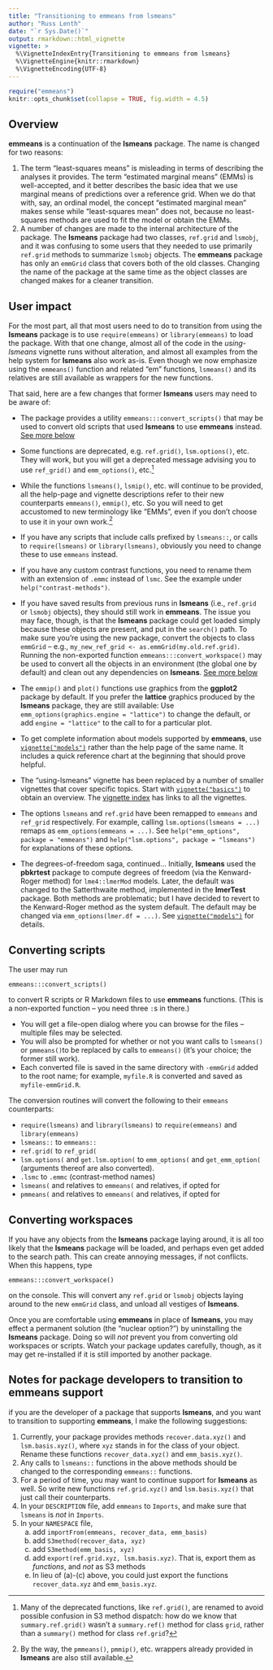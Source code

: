 ---
title: "Transitioning to emmeans from lsmeans"
author: "Russ Lenth"
date: "`r Sys.Date()`"
output: rmarkdown::html_vignette
vignette: >
  %\VignetteIndexEntry{Transitioning to emmeans from lsmeans}
  %\VignetteEngine{knitr::rmarkdown}
  %\VignetteEncoding{UTF-8}
---
```{r, echo = FALSE, results = "hide", message = FALSE}
require("emmeans")
knitr::opts_chunk$set(collapse = TRUE, fig.width = 4.5)
```

## Overview
**emmeans** is a continuation of the **lsmeans** package. The name is
changed for two reasons:

  1. The term "least-squares means" is misleading in terms of describing 
     the analyses it provides. The term "estimated marginal means" (EMMs) is
     well-accepted, and it better describes the basic idea that we use
     marginal means of predictions over a reference grid. When we do that
     with, say, an ordinal model, the concept "estimated marginal mean"
     makes sense while "least-squares mean" does not, because no 
     least-squares methods are used to fit the model or obtain the EMMs.
  2. A number of changes are made to the internal architecture of the
     package. The **lsmeans** package had two classes, `ref.grid` and `lsmobj`,
     and it was confusing to some users that they needed to use primarily
     `ref.grid` methods to summarize `lsmobj` objects. The **emmeans**
     package has only an `emmGrid` class that covers both of the old classes.
     Changing the name of the package at the same time as the object 
     classes are changed makes for a cleaner transition.

## User impact
For the most part, all that most users need to do to transition from
using the **lsmeans** package is to use `require(emmeans)` 
or `library(emmeans)` to load the package. With that one change,
almost all of the code in the *using-lsmeans* vignette runs without alteration,
and almost all examples from the help system for **lsmeans** also work as-is. 
Even though we
now emphasize using the `emmeans()` function and related "em" functions,
`lsmeans()` and its relatives are still available as wrappers for the new
functions.

That said, here are a few changes that former **lsmeans** users may
need to be aware of:

  * The package provides a utility `emmeans:::convert_scripts()` that may be
    used to convert old scripts that used **lsmeans** to use **emmeans** instead.
    [See more below](#scripts)
  * Some functions are deprecated, e.g. `ref.grid()`, `lsm.options()`, etc.
    They will work, but you will get a deprecated message advising you to
    use `ref_grid()` and `emm_options()`, etc.[^1]
    
    [^1]: Many of the deprecated functions, like `ref.grid()`, are renamed to
    avoid possible confusion in S3 method dispatch: how do we know that
    `summary.ref.grid()` wasn't a `summary.ref()` method for class `grid`,
    rather than a `summary()` method for class `ref.grid`?
    
  * While the functions `lsmeans()`, `lsmip()`, etc. will continue to be
    provided, all the help-page and vignette descriptions refer to their
    new counterparts `emmeans()`, `emmip()`, etc. So you will need to
    get accustomed to new terminology like "EMMs", even if you don't
    choose to use it in your own work.[^2]
    
    [^2]: By the way, the `pmmeans()`, `pmmip()`, etc. wrappers already
    provided in **lsmeans** are also still available.
    
  * If you have any scripts that include calls prefixed by `lsmeans::`,
    or calls to `require(lsmeans)` or `library(lsmeans)`, obviously you
    need to change these to use `emmeans` instead.
  * If you have any custom contrast functions, you need to rename them
    with an extension of `.emmc` instead of `lsmc`. See the example
    under `help("contrast-methods")`.
  * If you have saved results from previous runs in **lsmeans** (i.e.,
    `ref.grid` or `lsmobj` objects), they should still work in **emmeans**. The
    issue you may face, though, is that the **lsmeans** package could get loaded
    simply because these objects are present, and put in the `search()` path. To
    make sure you're using the new package, convert the objects to class `emmGrid`
    -- e.g., `my_new_ref_grid <- as.emmGrid(my.old.ref.grid)`.
    Running the non-exported function `emmeans:::convert_workspace()` may
    be used to convert all the objects in an environment (the global
    one by default) and clean out any dependencies on **lsmeans**. 
    [See more below](#workspaces)
  * The `emmip()` and `plot()` functions use graphics from the **ggplot2**
    package by default. If you prefer the **lattice** graphics produced
    by the **lsmeans** package, they are still available: Use 
    `emm_options(graphics.engine = "lattice")` to change the default,
    or add `engine = "lattice"` to the call to for a particular plot.
  * To get complete information about models supported by **emmeans**,
    use [`vignette("models")`](models.html) rather than the help page of the same name.
    It includes a quick reference chart at the beginning that should
    prove helpful.
  * The "using-lsmeans" vignette has been replaced by a number of
    smaller vignettes that cover specific topics. Start with 
    [`vignette("basics")`](basics.html) to obtain an overview.  The
    [vignette index](index.html) has links to all the vignettes.
  * The options `lsmeans` and `ref.grid` have been 
    remapped to `emmeans` and `ref_grid` respectively. For example, calling 
    `lsm.options(lsmeans = ...)` remaps as `emm_options(emmeans = ...)`. 
    See `help("emm_options", package = "emmeans")` and 
    `help("lsm.options", package = "lsmeans")` for explanations of these 
    options.
  * The degrees-of-freedom saga, continued... Initially, **lsmeans** used the
    **pbkrtest** package to compute degrees of freedom (via the Kenward-Roger 
    method) for `lme4::lmerMod` models. Later, the default was changed to the 
    Satterthwaite method, implemented in the **lmerTest** package. Both methods 
    are problematic; but I have decided to revert to the Kenward-Roger method 
    as the system default. The default may be changed via 
    `emm_options(lmer.df = ...)`. See [`vignette("models")`](models.html#L) for details.
    
## Converting scripts {#scripts}
The user may run 
```
emmeans:::convert_scripts()
```
to convert R scripts or R Markdown files to use **emmeans** functions. 
(This is a non-exported function -- you need three `:`s in there.)

  * You will get a file-open dialog
    where you can browse for the files -- multiple files may be selected. 
  * You will also be prompted for whether or not you want calls to `lsmeans()` 
    or `pmmeans()`to be replaced by calls to `emmeans()` (it's your choice; the
    former still work).
  * Each converted file is saved in the same directory with `-emmGrid` added to the
    root name; for example, `myfile.R` is converted and saved as `myfile-emmGrid.R`.

The conversion routines will convert the following to their `emmeans` counterparts:

  * `require(lsmeans)` and `library(lsmeans)` to `require(emmeans)` and `library(emmeans)`
  * `lsmeans::` to `emmeans::`
  * `ref.grid(` to `ref_grid(`
  * `lsm.options(` and `get.lsm.option(` to `emm_options(` and `get_emm_option(`
    (arguments thereof are also converted).
  * `.lsmc` to `.emmc` (contrast-method names)
  * `lsmeans(` and relatives to `emmeans(` and relatives, if opted for
  * `pmmeans(` and relatives to `emmeans(` and relatives, if opted for

## Converting workspaces {#workspaces}
If you have any objects from the **lsmeans** package laying around, it is
all too likely that the **lsmeans** package will be loaded, and perhaps
even get added to the search path. This can create annoying messages, if not
conflicts. When this happens, type 
```
emmeans:::convert_workspace()
``` 
on the console. This will convert any `ref.grid` or `lsmobj` objects laying
around to the new `emmGrid` class, and unload all vestiges of **lsmeans**.

Once you are comfortable using **emmeans** in place of **lsmeans**, you
may effect a permanent solution (the "nuclear option?") by uninstalling
the **lsmeans** package. Doing so will *not* prevent you from converting old
workspaces or scripts. Watch your package updates carefully, though,
as it may get re-installed if it is still imported by another package. 

## Notes for package developers to transition to emmeans support
if you are the developer of a package that supports **lsmeans**, and you want to transition to supporting **emmeans**, I make the following suggestions:

 1. Currently, your package provides methods `recover.data.xyz()` and 
    `lsm.basis.xyz()`, where `xyz` stands in for the class of your object. Rename
    these functions `recover_data.xyz()` and `emm_basis.xyz()`.
 2. Any calls to `lsmeans::` functions in the above methods should be changed
    to the corresponding `emmeans::` functions.
 3. For a period of time, you may want to continue support for **lsmeans** 
    as well. So write new functions `ref.grid.xyz()` and `lsm.basis.xyz()`
    that just call their counterparts.
 4. In your `DESCRIPTION` file, add `emmeans` to `Imports`, and make sure that
    `lsmeans` is *not* in `Imports`.
 5. In your `NAMESPACE` file,
     a. add `importFrom(emmeans, recover_data, emm_basis)`
     b. add `S3method(recover_data, xyz)`
     c. add `S3method(emm_basis, xyz)`
     d. add `export(ref.grid.xyz, lsm.basis.xyz)`. 
        That is, export them as *functions*,
        and *not* as S3 methods
     e. In lieu of (a)-(c) above, you could just export the functions
        `recover_data.xyz` and `emm_basis.xyz`. 
